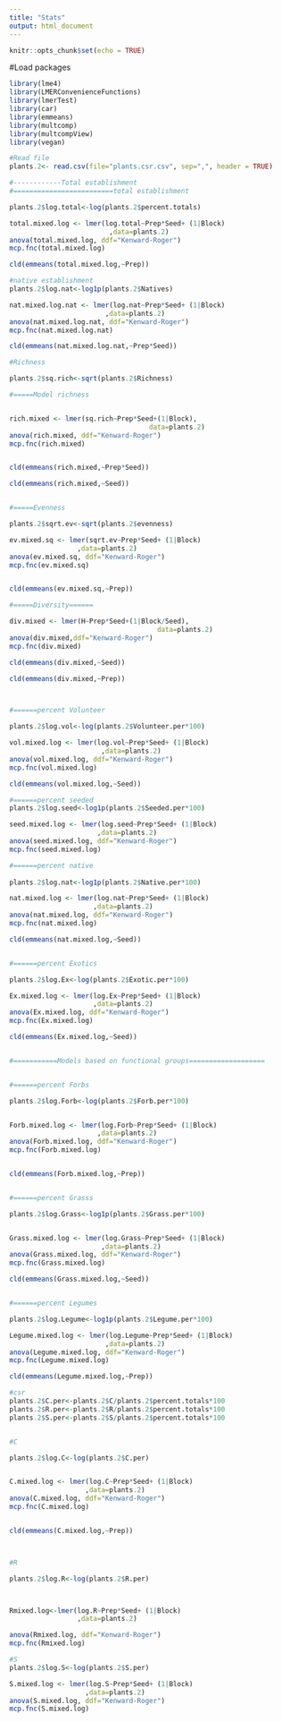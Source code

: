 ```yaml
---
title: "Stats"
output: html_document
---
```


```r
knitr::opts_chunk$set(echo = TRUE)
```

#Load packages
```r

library(lme4)
library(LMERConvenienceFunctions)
library(lmerTest)
library(car)
library(emmeans)
library(multcomp)
library(multcompView)
library(vegan)

```


```r
#Read file
plants.2<- read.csv(file="plants.csr.csv", sep=",", header = TRUE)

#------------Total establishment
#=========================total establishment

plants.2$log.total<-log(plants.2$percent.totals)

total.mixed.log <- lmer(log.total~Prep*Seed+ (1|Block)
                         ,data=plants.2)
anova(total.mixed.log, ddf="Kenward-Roger")
mcp.fnc(total.mixed.log)

cld(emmeans(total.mixed.log,~Prep))

#native establishment
plants.2$log.nat<-log1p(plants.2$Natives)

nat.mixed.log.nat <- lmer(log.nat~Prep*Seed+ (1|Block)
                        ,data=plants.2)
anova(nat.mixed.log.nat, ddf="Kenward-Roger")
mcp.fnc(nat.mixed.log.nat)

cld(emmeans(nat.mixed.log.nat,~Prep*Seed))

#Richness

plants.2$sq.rich<-sqrt(plants.2$Richness)

#=====Model richness


rich.mixed <- lmer(sq.rich~Prep*Seed+(1|Block),
                                   data=plants.2)
anova(rich.mixed, ddf="Kenward-Roger")
mcp.fnc(rich.mixed)


cld(emmeans(rich.mixed,~Prep*Seed))

cld(emmeans(rich.mixed,~Seed))


#=====Evenness

plants.2$sqrt.ev<-sqrt(plants.2$evenness)

ev.mixed.sq <- lmer(sqrt.ev~Prep*Seed+ (1|Block)
                 ,data=plants.2)
anova(ev.mixed.sq, ddf="Kenward-Roger")
mcp.fnc(ev.mixed.sq)


cld(emmeans(ev.mixed.sq,~Prep))

#=====Diversity======

div.mixed <- lmer(H~Prep*Seed+(1|Block/Seed),
                                     data=plants.2)
anova(div.mixed,ddf="Kenward-Roger")
mcp.fnc(div.mixed)

cld(emmeans(div.mixed,~Seed))

cld(emmeans(div.mixed,~Prep))



#======percent Volunteer

plants.2$log.vol<-log(plants.2$Volunteer.per*100)

vol.mixed.log <- lmer(log.vol~Prep*Seed+ (1|Block)
                       ,data=plants.2)
anova(vol.mixed.log, ddf="Kenward-Roger")
mcp.fnc(vol.mixed.log)

cld(emmeans(vol.mixed.log,~Seed))

#======percent seeded
plants.2$log.seed<-log1p(plants.2$Seeded.per*100)

seed.mixed.log <- lmer(log.seed~Prep*Seed+ (1|Block)
                      ,data=plants.2)
anova(seed.mixed.log, ddf="Kenward-Roger")
mcp.fnc(seed.mixed.log)

#======percent native
 
plants.2$log.nat<-log1p(plants.2$Native.per*100)

nat.mixed.log <- lmer(log.nat~Prep*Seed+ (1|Block)
                     ,data=plants.2)
anova(nat.mixed.log, ddf="Kenward-Roger")
mcp.fnc(nat.mixed.log)

cld(emmeans(nat.mixed.log,~Seed))


#======percent Exotics

plants.2$log.Ex<-log(plants.2$Exotic.per*100)

Ex.mixed.log <- lmer(log.Ex~Prep*Seed+ (1|Block)
                     ,data=plants.2)
anova(Ex.mixed.log, ddf="Kenward-Roger")
mcp.fnc(Ex.mixed.log)

cld(emmeans(Ex.mixed.log,~Seed))


#===========Models based on functional groups===================


#======percent Forbs

plants.2$log.Forb<-log(plants.2$Forb.per*100)


Forb.mixed.log <- lmer(log.Forb~Prep*Seed+ (1|Block)
                      ,data=plants.2)
anova(Forb.mixed.log, ddf="Kenward-Roger")
mcp.fnc(Forb.mixed.log)


cld(emmeans(Forb.mixed.log,~Prep))


#======percent Grasss

plants.2$log.Grass<-log1p(plants.2$Grass.per*100)


Grass.mixed.log <- lmer(log.Grass~Prep*Seed+ (1|Block)
                       ,data=plants.2)
anova(Grass.mixed.log, ddf="Kenward-Roger")
mcp.fnc(Grass.mixed.log)

cld(emmeans(Grass.mixed.log,~Seed))


#======percent Legumes

plants.2$log.Legume<-log1p(plants.2$Legume.per*100)

Legume.mixed.log <- lmer(log.Legume~Prep*Seed+ (1|Block)
                        ,data=plants.2)
anova(Legume.mixed.log, ddf="Kenward-Roger")
mcp.fnc(Legume.mixed.log)

cld(emmeans(Legume.mixed.log,~Prep))

#csr
plants.2$C.per<-plants.2$C/plants.2$percent.totals*100
plants.2$R.per<-plants.2$R/plants.2$percent.totals*100
plants.2$S.per<-plants.2$S/plants.2$percent.totals*100


#C

plants.2$log.C<-log(plants.2$C.per)


C.mixed.log <- lmer(log.C~Prep*Seed+ (1|Block)
                   ,data=plants.2)
anova(C.mixed.log, ddf="Kenward-Roger")
mcp.fnc(C.mixed.log)


cld(emmeans(C.mixed.log,~Prep))



#R

plants.2$log.R<-log(plants.2$R.per)



Rmixed.log<-lmer(log.R~Prep*Seed+ (1|Block)
                 ,data=plants.2)

anova(Rmixed.log, ddf="Kenward-Roger")
mcp.fnc(Rmixed.log)

#S
plants.2$log.S<-log(plants.2$S.per)

S.mixed.log <- lmer(log.S~Prep*Seed+ (1|Block)
                   ,data=plants.2)
anova(S.mixed.log, ddf="Kenward-Roger")
mcp.fnc(S.mixed.log)


```


